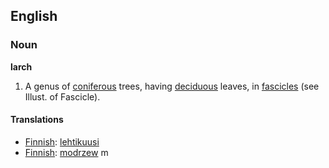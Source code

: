 ==English==
===Noun===
'''larch'''

#A genus of [[coniferous]] trees, having [[deciduous]] leaves, in [[fascicle]]s (see Illust. of Fascicle).

====Translations====

*[[Finnish]]: [[lehtikuusi]]
*[[Finnish]]: [[modrzew]] m